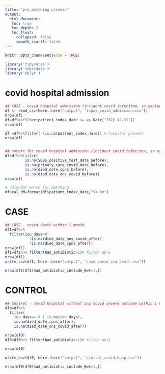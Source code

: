 ```yaml
---
title: "pre_matching precess"
output: 
  html_document:
   toc: true
   toc_depth: 2
   toc_float:
     collapsed: false
     smooth_scorll: false
---
```


```r
knitr::opts_chunk$set(echo = TRUE)
```


```r
library('tidyverse')
library('lubridate')
library('dplyr')
```


# covid hospital admission
```r
## CASE - covid hospital admission (incident covid infeciton, so exclude recors outside 1 month)
df <- read_csv(here::here("output", "input_covid_admission.csv"))
nrow(df)
df=df%>%filter(patient_index_date <= as.Date("2022-12-31"))
nrow(df)

df =df%>%filter( !is.na(patient_index_date)) # hospital patient
nrow(df)


## cohort for covid hospital admission (incident covid infeciton, so exclude recors outside 1 month)
df=df%>%filter(
         is.na(SGSS_positive_test_date_before),
         is.na(primary_care_covid_date_before), 
         is.na(died_date_cpns_before),
         is.na(died_date_ons_covid_before))
nrow(df)

# calendar month for matching
df$cal_YM=format(df$patient_index_date,"%Y-%m")
```

# CASE
```r
## CASE - covid death within 1 month
df1=df%>%
  filter(icu_days>0|
           !is.na(died_date_ons_covid_after)|
           !is.na(died_date_cpns_after))
nrow(df1)
df1=df1%>% filter(had_antibiotic>1)# filter ab>1
nrow(df1)
write_csv(df1, here::here("output", "case_covid_icu_death.csv"))

nrow(df1[df1$had_antibiotic_include_6wk>1,])
```

# CONTROL
```r
## Control - covid hospital without any covid severe outcome within 1 month
df0=df%>%
  filter(
    icu_days== 0 | is.na(icu_days),
    is.na(died_date_cpns_after),
    is.na(died_date_ons_covid_after))

nrow(df0)
df0=df0%>% filter(had_antibiotic>1)# filter ab>1

nrow(df0)

write_csv(df0, here::here("output", "control_covid_hosp.csv"))

nrow(df0[df0$had_antibiotic_include_6wk>1,])
```

